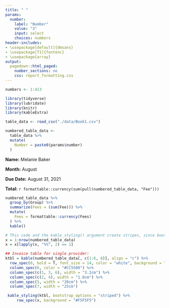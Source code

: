 ```yaml
---
title: " "
params:
  number: 
    label: "Number"
    value: "3"
    input: select
    choices: numbers
header-includes:
- \usepackage[default]{dmsans}
- \usepackage[T1]{fontenc}
- \usepackage{array}
output:
  pagedown::html_paged:
    number_sections: no
    css: report_formatting.css
---
```


```r

numbers <- 1:413

library(tidyverse)
library(lubridate)
library(knitr)
library(kableExtra)

table_data <- read_csv("./data/Book1.csv")

numbered_table_data <- 
  table_data %>% 
  mutate(
    Number = paste0(params$number)
  )

```

**Name:** Melanie Baker

**Month:** August

**Due Date:** August 31, 2021

**Total:** `r formattable::currency(sum(pull(numbered_table_data, "Fee")))`
```r

numbered_table_data %>% 
  group_by(Group) %>% 
  summarize(Fees = (sum(Fee))) %>% 
  mutate(
    Fees = formattable::currency(Fees)
  ) %>% 
  kable()

```

```r

# This code and the kable_styling() argument create stripes, since bootstrap_options = "striped" didn't want to work with the other formatting 
x = 1:nrow(numbered_table_data)
x = x[lapply(x, "%%", 2) == 1]

## Invoice table for single provider:
ktbl = kable(numbered_table_data[, c(1:6, 8)], align = "c") %>%
  row_spec(0, bold = T, font_size = 14, color = "white", background = "teal")  %>%
  column_spec(6, color = "#CC5500") %>%
  column_spec(c(1, 3, 6), width = "3.2cm") %>%
  column_spec(c(2, 4), width = "1.8cm") %>%
  column_spec(5, width = "20cm") %>%
  column_spec(7, width = "25cm")

 kable_styling(ktbl, bootstrap_options = "striped") %>%
     row_spec(x, background = "#F5F5F5")
 
```
